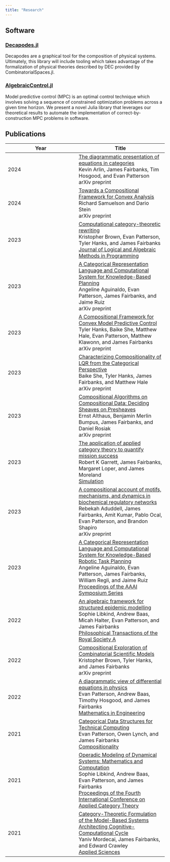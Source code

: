 ```yaml
---
title: "Research"
---
```


## Software
### [Decapodes.jl](https://algebraicjulia.github.io/Decapodes.jl/stable/)

Decapodes are a graphical tool for the composition of physical systems.     
Ultimately, this library will include tooling which takes advantage of the formalization of physical theories described by DEC provided by CombinatorialSpaces.jl.


### [AlgebraicControl.jl](https://github.com/AlgebraicJulia/AlgebraicControl.jl.git)

Model predictive control (MPC) is an optimal control technique which involves 
solving a sequence of constrained optimization problems across a given time horizon.
We present a novel Julia library that leverages our theoretical results to automate 
the implementation of correct-by-construction MPC problems in software. 

## Publications

| Year | Title |
| ---- | ----- |
| 2024 | [The diagrammatic presentation of equations in categories](https://arxiv.org/abs/2401.09751) <br> Kevin Arlin, James Fairbanks, Tim Hosgood, and Evan Patterson <br> arXiv preprint |
| 2024 | [Towards a Compositional Framework for Convex Analysis](https://arxiv.org/abs/2312.02291) <br> Richard Samuelson and Dario Stein <br> arXiv preprint |
| 2023 | [Computational category-theoretic rewriting](https://arxiv.org/abs/2111.03784) <br> Kristopher Brown, Evan Patterson, Tyler Hanks, and James Fairbanks <br> [Journal of Logical and Algebraic Methods in Programming](https://www.sciencedirect.com/journal/journal-of-logical-and-algebraic-methods-in-programming) |
| 2023 | [A Categorical Representation Language and Computational System for Knowledge-Based Planning](https://arxiv.org/abs/2305.17208) <br> Angeline Aguinaldo, Evan Patterson, James Fairbanks, and Jaime Ruiz <br> arXiv preprint |
| 2023 | [A Compositional Framework for Convex Model Predictive Control](https://arxiv.org/abs/2305.03820) <br> Tyler Hanks, Baike She, Matthew Hale, Evan Patterson, Matthew Klawonn, and James Fairbanks <br> arXiv preprint |
| 2023 | [Characterizing Compositionality of LQR from the Categorical Perspective](https://arxiv.org/abs/2305.01811) <br> Baike She, Tyler Hanks, James Fairbanks, and Matthew Hale <br> arXiv preprint |
| 2023 | [Compositional Algorithms on Compositional Data: Deciding Sheaves on Presheaves](https://arxiv.org/abs/2302.05575) <br> Ernst Althaus, Benjamin Merlin Bumpus, James Fairbanks, and Daniel Rosiak <br> arXiv preprint |
| 2023 | [The application of applied category theory to quantify mission success](https://journals.sagepub.com/doi/abs/10.1177/00375497221114861) <br> Robert K Garrett, James Fairbanks, Margaret Loper, and James Moreland <br> [Simulation](https://journals.sagepub.com/home/SIM) |
| 2023 | [A compositional account of motifs, mechanisms, and dynamics in biochemical regulatory networks](https://arxiv.org/abs/2301.01445) <br> Rebekah Aduddell, James Fairbanks, Amit Kumar, Pablo Ocal, Evan Patterson, and Brandon Shapiro <br> arXiv preprint |
| 2023 | [A Categorical Representation Language and Computational System for Knowledge-Based Robotic Task Planning](https://ojs.aaai.org/index.php/AAAI-SS/article/view/27718) <br> Angeline Aguinaldo, Evan Patterson, James Fairbanks, William Regli, and Jaime Ruiz <br> [Proceedings of the AAAI Symposium Series](https://ojs.aaai.org/index.php/AAAI-SS) |
| 2022 | [An algebraic framework for structured epidemic modelling](https://royalsocietypublishing.org/doi/full/10.1098/rsta.2021.0309) <br> Sophie Libkind, Andrew Baas, Micah Halter, Evan Patterson, and James Fairbanks <br> [Philosophical Transactions of the Royal Society A](https://royalsocietypublishing.org/journal/rsta) |
| 2022 | [Compositional Exploration of Combinatorial Scientific Models](https://msp.cis.strath.ac.uk/act2022/papers/ACT2022_paper_2062.pdf) <br> Kristopher Brown, Tyler Hanks, and James Fairbanks <br> arXiv preprint |
| 2022 | [A diagrammatic view of differential equations in physics](http://www.aimspress.com/article/doi/10.3934/mine.2023036) <br> Evan Patterson, Andrew Baas, Timothy Hosgood, and James Fairbanks <br> [Mathematics in Engineering](http://www.aimspress.com/journal/mine) |
| 2021 | [Categorical Data Structures for Technical Computing](https://compositionality-journal.org/papers/compositionality-4-5/) <br> Evan Patterson, Owen Lynch, and James Fairbanks <br> [Compositionality](https://compositionality-journal.org) |
| 2021 | [Operadic Modeling of Dynamical Systems: Mathematics and Computation](https://arxiv.org/abs/2105.12282v3) <br> Sophie Libkind, Andrew Baas, Evan Patterson, and James Fairbanks <br> [Proceedings of the Fourth International Conference on Applied Category Theory](https://arxiv.org/html/2211.01102) |
| 2021 | [Category-Theoretic Formulation of the Model-Based Systems Architecting Cognitive-Computational Cycle](https://www.mdpi.com/2076-3417/11/4/1945) <br> Yaniv Mordecai, James Fairbanks, and Edward Crawley <br> [Applied Sciences](https://www.mdpi.com/journal/applsci) | 


